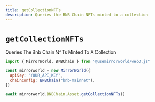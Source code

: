 ```yaml
---
title: getCollectionNFTs
description: Queries the BNB Chain NFTs minted to a collection
---
```


# `getCollectionNFTs`

Queries The Bnb Chain Nf Ts Minted To A Collection

```js
import { MirrorWorld, BNBChain } from "@usemirrorworld/web3.js"

const mirrorworld = new MirrorWorld({
  apiKey: "YOUR_API_KEY",
  chainConfig: BNBChain("bnb-mainnet"),
})

await mirrorworld.BNBChain.Asset.getCollectionNFTs()
```
